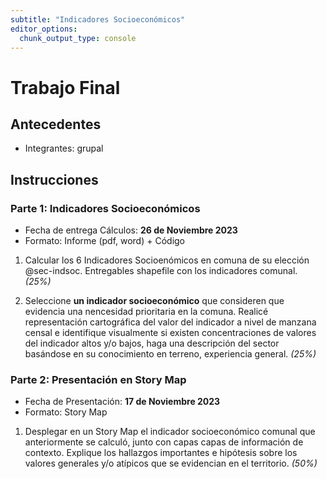 ```yaml
---
subtitle: "Indicadores Socioeconómicos"
editor_options: 
  chunk_output_type: console
---
```


# Trabajo Final {.unnumbered}


## Antecedentes

- Integrantes: grupal


## Instrucciones


### Parte 1: Indicadores Socioeconómicos

- Fecha de entrega Cálculos: **26 de Noviembre 2023**
- Formato: Informe (pdf, word) + Código

1. Calcular los 6 Indicadores Socioenómicos en comuna de su elección  @sec-indsoc. Entregables shapefile con los indicadores comunal. _(25%)_

2. Seleccione **un indicador socioeconómico** que consideren que evidencia una nencesidad prioritaria en la comuna. Realicé representación cartográfica del valor del indicador  a nivel de manzana censal e identifique visualmente si existen concentraciones de valores del indicador altos y/o bajos, haga una descripción del sector basándose en su conocimiento en terreno, experiencia general. _(25%)_

### Parte 2: Presentación en Story Map

- Fecha de Presentación: **17 de Noviembre 2023**
- Formato: Story Map

1. Desplegar en un Story Map el indicador socioeconómico comunal que anteriormente se calculó, junto con capas capas de información de contexto. Explique los hallazgos importantes e hipótesis sobre los valores generales y/o atípicos que se evidencian en el territorio. _(50%)_


